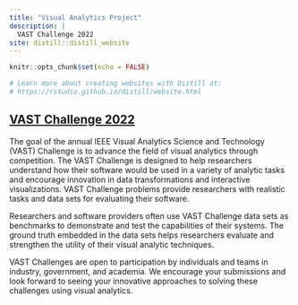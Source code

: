 ```yaml
---
title: "Visual Analytics Project"
description: |
  VAST Challenge 2022
site: distill::distill_website
---
```


```r
knitr::opts_chunk$set(echo = FALSE)

# Learn more about creating websites with Distill at:
# https://rstudio.github.io/distill/website.html

```

## [VAST Challenge 2022](https://vast-challenge.github.io/2022/about.html)

The goal of the annual IEEE Visual Analytics Science and Technology (VAST) Challenge is to advance the field of visual analytics through competition. The VAST Challenge is designed to help researchers understand how their software would be used in a variety of analytic tasks and encourage innovation in data transformations and interactive visualizations. VAST Challenge problems provide researchers with realistic tasks and data sets for evaluating their software.

Researchers and software providers often use VAST Challenge data sets as benchmarks to demonstrate and test the capabilities of their systems. The ground truth embedded in the data sets helps researchers evaluate and strengthen the utility of their visual analytic techniques.

VAST Challenges are open to participation by individuals and teams in industry, government, and academia. We encourage your submissions and look forward to seeing your innovative approaches to solving these challenges using visual analytics.